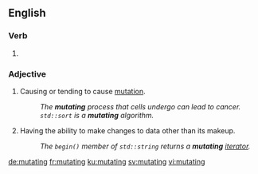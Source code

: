 ==English==

===Verb===
{{head|en|present participle}}

# {{present participle of|mutate|lang=en}}

===Adjective===
{{en-adj|-}}

# Causing or tending to cause [[mutation]].
#: ''The '''mutating''' process that cells undergo can lead to cancer.''
#: ''<code>std::sort</code> is a '''mutating''' algorithm.''
# {{context|programming|of an object|lang=en}} Having the ability to make changes to data other than its makeup.
#: ''The <code>begin()</code> member of <code>std::string</code> returns a '''mutating''' [[iterator]].''

[[de:mutating]]
[[fr:mutating]]
[[ku:mutating]]
[[sv:mutating]]
[[vi:mutating]]